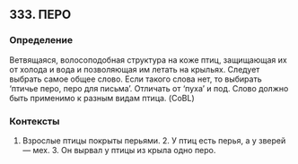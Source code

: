 ## 333. ПЕРО
### Определение
Ветвящаяся, волосоподобная структура на коже птиц, защищающая их от холода и вода и позволяющая им летать на крыльях. Следует выбрать самое общее слово. Если такого слова нет, то выбирать ‘птичье перо, перо для письма’. Отличать от ‘пуха’ и под. Слово должно быть применимо к разным видам птица. (CoBL)

### Контексты
1. Взрослые птицы покрыты перьями.  2. У птиц есть перья, а у зверей — мех.  3. Он вырвал у птицы из крыла одно перо.


